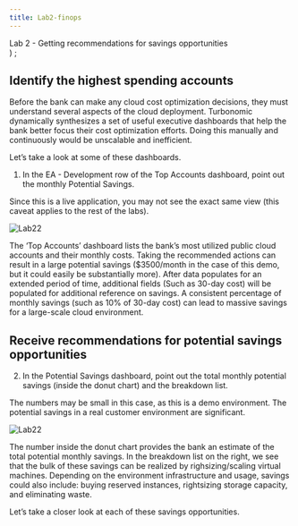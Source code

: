 ```yaml
---
title: Lab2-finops
---
```

  <span>
    Lab 2 - Getting recommendations for savings opportunities <br />
  </span>
)
;



## Identify the highest spending accounts
Before the bank can make any cloud cost optimization decisions, they must understand several aspects of the cloud deployment. Turbonomic dynamically synthesizes a set of useful executive dashboards that help the bank better focus their cost optimization efforts. Doing this manually and continuously would be unscalable and inefficient.

Let’s take a look at some of these dashboards.

1. In the EA - Development row of the Top Accounts dashboard, point out the monthly Potential Savings.

<InlineNotification>
Since this is a live application, you may not see the exact same view (this caveat applies to the rest of the labs).
</InlineNotification>

![Lab22](images/FinOps6.png)

The ‘Top Accounts’ dashboard lists the bank’s most utilized public cloud accounts and their monthly costs. Taking the recommended actions can result in a large potential savings ($3500/month in the case of this demo, but it could easily be substantially more). After data populates for an extended period of time, additional fields (Such as 30-day cost) will be populated for additional reference on savings. A consistent percentage of monthly savings (such as 10% of 30-day cost) can lead to massive savings for a large-scale cloud environment.

## Receive recommendations for potential savings opportunities

2. In the Potential Savings dashboard, point out the total monthly potential savings (inside the donut chart) and the breakdown list.

<InlineNotification>
The numbers may be small in this case, as this is a demo environment. The potential savings in a real customer environment are significant.
</InlineNotification>

![Lab22](images/FinOps7.png)


The number inside the donut chart provides the bank an estimate of the total potential monthly savings. In the breakdown list on the right, we see that the bulk of these savings can be realized by righsizing/scaling virtual machines. Depending on the environment infrastructure and usage, savings could also include: buying reserved instances, rightsizing storage capacity, and eliminating waste.

Let’s take a closer look at each of these savings opportunities.
